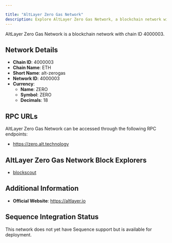 ```yaml
---

title: "AltLayer Zero Gas Network"
description: Explore AltLayer Zero Gas Network, a blockchain network with chain ID 4000003. Learn about its native currency, ZERO, and how to interact with the network.
---
```




AltLayer Zero Gas Network is a blockchain network with chain ID 4000003.

## Network Details

- **Chain ID**: 4000003
- **Chain Name**: ETH
- **Short Name**: alt-zerogas
- **Network ID**: 4000003
- **Currency**: 
  - **Name**: ZERO
  - **Symbol**: ZERO
  - **Decimals**: 18

## RPC URLs

AltLayer Zero Gas Network can be accessed through the following RPC endpoints:

- https://zero.alt.technology

## AltLayer Zero Gas Network Block Explorers

- [blockscout](https://zero-explorer.alt.technology)

## Additional Information

- **Official Website**: https://altlayer.io

## Sequence Integration Status

This network does not yet have Sequence support but is available for deployment.
